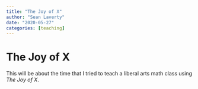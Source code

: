 ```yaml
---
title: "The Joy of X"
author: "Sean Laverty"
date: "2020-05-27"
categories: [teaching]
---
```


# The Joy of X

This will be about the time that I tried to teach a liberal arts math class using *The Joy of X*.
